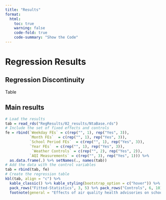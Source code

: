 ```yaml
---
title: "Results"
format: 
  html: 
    toc: true
    warning: false
    code-fold: true
    code-summary: "Show the Code"
---
```


# Regression Results

## Regression Discontinuity
Table 


::: panel-tabset
## Main results

```r
# Load the results
tab = read_rds("RegResults/02_results/NtaBase.rds")
# Include the set of fixed effects and controls
fe = rbind(`Weekday FEs` = c(rep("", 1), rep("Yes", 3)), 
           `Month FEs`  = c(rep("", 1), rep("Yes", 3)), 
           `School Period FEs`  = c(rep("", 1), rep("Yes", 3)), 
           `Year FEs`  = c(rep("", 1), rep("Yes", 3)), 
            `Weather Controls` = c(rep("", 2), rep("Yes", 2)), 
           `AQI Measurements` = c(rep("", 3), rep("Yes", 1))) %>%
  as.data.frame(.) %>% setNames(., names(tab))
# Add the data with the control variables
tab = rbind(tab, fe)
# Create the regression table
kbl(tab, align = "c") %>%
  kable_classic() %>% kable_styling(bootstrap_option = c("hover")) %>%
  pack_rows("Fitted-Statistics", 3, 5) %>% pack_rows("Controls", 6, 10) %>% 
  footnote(general = "Effects of air quality health advisories on school absences in New York City. Point estimates come from a regression discontinuity design. The score is equal to the distance between the forecasted air quality index and 101 units (the threshold for the emission of health advisories). The dependent variable is the log value of school absences at the neighborhood level. Interpret point estimates as the percentage increase in absences because of the advisory, e.g., an coefficient of two is equivalent to a two percent increase in absences. Cluster robsut standard errors in parenthesis. Significance Codes: ***: 0.01, **: 0.05, *: 0.1", general_title = "Notes:", footnote_as_chunk = T)
```


:::
